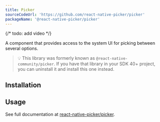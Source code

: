 ```yaml
---
title: Picker
sourceCodeUrl: 'https://github.com/react-native-picker/picker'
packageName: '@react-native-picker/picker'
---
```



{/* todo: add video */}

A component that provides access to the system UI for picking between several options.

> 💡 This library was formerly known as `@react-native-community/picker`. If you have that library in your SDK 40+ project, you can uninstall it and install this one instead.

<PlatformsSection android emulator ios simulator web />

## Installation

<APIInstallSection href="https://github.com/react-native-picker/picker#getting-started" />

## Usage

See full documentation at [react-native-picker/picker](https://github.com/react-native-picker/picker).
